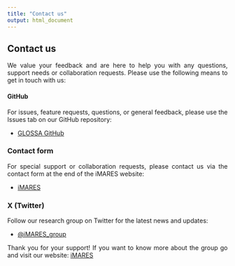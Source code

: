 ```yaml
---
title: "Contact us"
output: html_document
---
```


<style>
body {
text-align: justify}
</style>


## **Contact us**

We value your feedback and are here to help you with any questions, support needs or collaboration requests. Please use the following means to get in touch with us:

####  **GitHub**

For issues, feature requests, questions, or general feedback, please use the Issues tab on our GitHub repository:

- [GLOSSA GitHub](https://github.com/jmestret/glossa/issues)

### **Contact form**

For special support or collaboration requests, please contact us via the contact form at the end of the iMARES website:

- [iMARES](https://imares.science/)

### **X (Twitter)**

Follow our research group on Twitter for the latest news and updates:

-   [\@iMARES_group](https://x.com/iMARES_group)

Thank you for your support! If you want to know more about the group go and visit our website: [iMARES](https://imares.science/)
